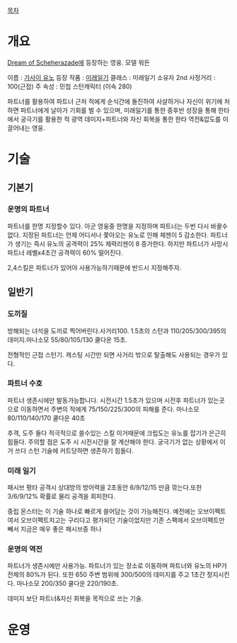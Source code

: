 [[목차]]
= 개요 =

[[Dream of Scheherazade]]에 등장하는 영웅. 모델 워든

이름 : [[가사이 유노]]
등장 작품 : [[미래일기]]
클래스 : 미래일기 소유자 2nd
사정거리 : 100(근접)
주 속성 : 민첩
스턴캐릭터 (이속 280)

파트너를 활용하여 파트너 근처 적에게 순식간에 돌진하여 사살하거나 자신이 위기에 처하면 파트너에게 날아가 기회를 벌 수 있으며, 미래일기를 통한 중후반 성장을 통해 한타에서 궁극기를 활용한 적 광역 데미지+파트너와 자신 회복을 통한 한타 역전&압도를 이끌어내는 영웅. 
= 기술 =
== 기본기 ==
=== 운명의 파트너 ===
파트너를 한명 지정할수 있다. 아군 영웅중 한명을 지정하며 파트너는 두번 다시 바꿀수 없다. 지정된 파트너는 언제 어디서나 쫓아오는 유노로 인해 체젠이 5 감소한다.
파트너가 생기는 즉시 유노의 공격력이 25% 체력리젠이 8 증가한다. 하지만 파트너가 사망시 파트너 레벨x4초간 공격력이 60% 떨어진다. 

2,4스킬은 파트너가 있어야 사용가능하기때문에 반드시 지정해주자. 
== 일반기 ==
=== 도끼질 ===
방해되는 녀석을 도끼로 찍어버린다.사거리100. 1.5초의 스턴과 110/205/300/395의 데미지.마나소모 55/80/105/130 쿨다운 15초.

전형적인 근접 스턴기. 캐스팅 시간만 되면 사거리 밖으로 탈출해도 사용되는 경우가 있다.
=== 파트너 수호 ===
파트너 생존시에만 발동가능합니다.
시전시간 1.5초가 있으며 시전후 파트너가 있는곳으로 이동하면서 주변의 적에게 75/150/225/300의 피해를 준다.
마나소모 80/110/140/170  쿨다운 40초

추격, 도주 둘다 적극적으로 쓸수있는 스킬 이거때문에 크립도는 유노를 잡기가 은근히 힘들다. 주의할 점은 도주 시 시전시간을 잘 계산해야 한다. 궁극기가 없는 상황에서 이거 쓰다 스턴 기술에 커트당하면 생존하기 힘들다.
=== 미래 일기 ===
패시브
평타 공격시 상대방의 방어력을 2초동안 6/9/12/15 만큼 깎는다.또한 3/6/9/12% 확률로 물리 공격을 회피한다. 

중립 몬스터는 이 기술 하나로 빠르게 쓸어담는 것이 가능해진다. 예전에는 오브이펙트여서 오브이펙트치고는 구리다고 평가되던 기술이었지만 기존 스펙에서 오브이펙트만 빼서 지금은 매우 좋은 패시브중 하나
=== 운명의 역전 ===
파트너가 생존시에만 사용가능.
파트너가 있는 장소로 이동하며 파트너와 유노의 HP가 전체의 80%가 된다. 또한 650 주변 범위에 300/500의 데미지를 주고 1초간 정지시킨다. 마나소모 200/350  쿨다운 220/190초.

데미지 보단 파트너&자신 회복을 목적으로 쓰는 기술. 
= 운영 =

